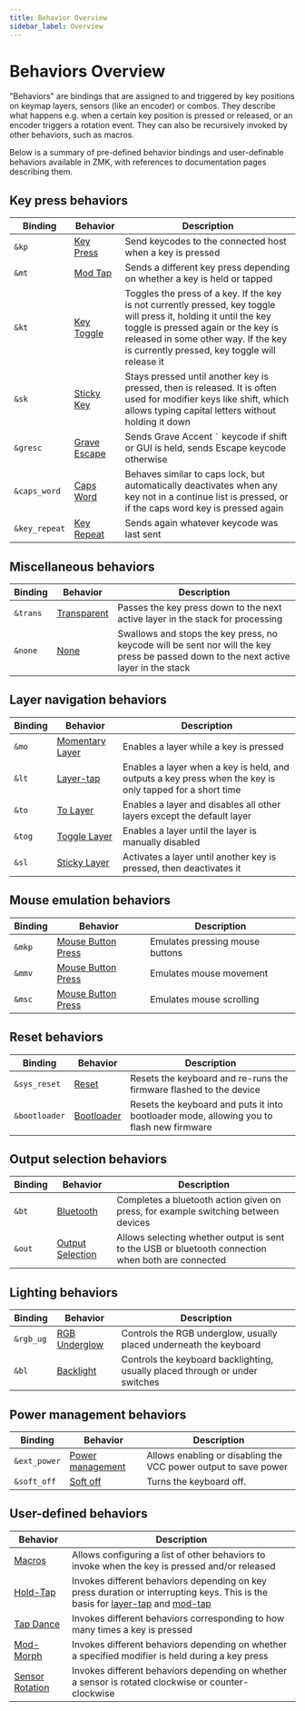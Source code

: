 ```yaml
---
title: Behavior Overview
sidebar_label: Overview
---
```


# Behaviors Overview

"Behaviors" are bindings that are assigned to and triggered by key positions on keymap layers, sensors (like an encoder) or combos. They describe what happens e.g. when a certain key position is pressed or released, or an encoder triggers a rotation event. They can also be recursively invoked by other behaviors, such as macros.

Below is a summary of pre-defined behavior bindings and user-definable behaviors available in ZMK, with references to documentation pages describing them.

## Key press behaviors

| Binding       | Behavior                                      | Description                                                                                                                                                                                                                                       |
| ------------- | --------------------------------------------- | ------------------------------------------------------------------------------------------------------------------------------------------------------------------------------------------------------------------------------------------------- |
| `&kp`         | [Key Press](key-press.md)                     | Send keycodes to the connected host when a key is pressed                                                                                                                                                                                         |
| `&mt`         | [Mod Tap](mod-tap.md)                         | Sends a different key press depending on whether a key is held or tapped                                                                                                                                                                          |
| `&kt`         | [Key Toggle](key-toggle.md)                   | Toggles the press of a key. If the key is not currently pressed, key toggle will press it, holding it until the key toggle is pressed again or the key is released in some other way. If the key is currently pressed, key toggle will release it |
| `&sk`         | [Sticky Key](sticky-key.md)                   | Stays pressed until another key is pressed, then is released. It is often used for modifier keys like shift, which allows typing capital letters without holding it down                                                                          |
| `&gresc`      | [Grave Escape](mod-morph.md#behavior-binding) | Sends Grave Accent `` ` `` keycode if shift or GUI is held, sends Escape keycode otherwise                                                                                                                                                        |
| `&caps_word`  | [Caps Word](caps-word.md)                     | Behaves similar to caps lock, but automatically deactivates when any key not in a continue list is pressed, or if the caps word key is pressed again                                                                                              |
| `&key_repeat` | [Key Repeat](key-repeat.md)                   | Sends again whatever keycode was last sent                                                                                                                                                                                                        |

## Miscellaneous behaviors

| Binding  | Behavior                           | Description                                                                                                                           |
| -------- | ---------------------------------- | ------------------------------------------------------------------------------------------------------------------------------------- |
| `&trans` | [Transparent](misc.md#transparent) | Passes the key press down to the next active layer in the stack for processing                                                        |
| `&none`  | [None](misc.md#none)               | Swallows and stops the key press, no keycode will be sent nor will the key press be passed down to the next active layer in the stack |

## Layer navigation behaviors

| Binding | Behavior                                     | Description                                                                                              |
| ------- | -------------------------------------------- | -------------------------------------------------------------------------------------------------------- |
| `&mo`   | [Momentary Layer](layers.md#momentary-layer) | Enables a layer while a key is pressed                                                                   |
| `&lt`   | [Layer-tap](layers.md#layer-tap)             | Enables a layer when a key is held, and outputs a key press when the key is only tapped for a short time |
| `&to`   | [To Layer](layers.md#to-layer)               | Enables a layer and disables all other layers except the default layer                                   |
| `&tog`  | [Toggle Layer](layers.md#toggle-layer)       | Enables a layer until the layer is manually disabled                                                     |
| `&sl`   | [Sticky Layer](sticky-layer.md)              | Activates a layer until another key is pressed, then deactivates it                                      |

## Mouse emulation behaviors

| Binding | Behavior                                                    | Description                     |
| ------- | ----------------------------------------------------------- | ------------------------------- |
| `&mkp`  | [Mouse Button Press](mouse-emulation.md#mouse-button-press) | Emulates pressing mouse buttons |
| `&mmv`  | [Mouse Button Press](mouse-emulation.md#mouse-move)         | Emulates mouse movement         |
| `&msc`  | [Mouse Button Press](mouse-emulation.md#mouse-scroll)       | Emulates mouse scrolling        |

## Reset behaviors

| Binding       | Behavior                          | Description                                                                              |
| ------------- | --------------------------------- | ---------------------------------------------------------------------------------------- |
| `&sys_reset`  | [Reset](reset.md#reset)           | Resets the keyboard and re-runs the firmware flashed to the device                       |
| `&bootloader` | [Bootloader](reset.md#bootloader) | Resets the keyboard and puts it into bootloader mode, allowing you to flash new firmware |

## Output selection behaviors

| Binding | Behavior                                                 | Description                                                                                        |
| ------- | -------------------------------------------------------- | -------------------------------------------------------------------------------------------------- |
| `&bt`   | [Bluetooth](bluetooth.md#bluetooth-behavior)             | Completes a bluetooth action given on press, for example switching between devices                 |
| `&out`  | [Output Selection](outputs.md#output-selection-behavior) | Allows selecting whether output is sent to the USB or bluetooth connection when both are connected |

## Lighting behaviors

| Binding   | Behavior                                       | Description                                                                  |
| --------- | ---------------------------------------------- | ---------------------------------------------------------------------------- |
| `&rgb_ug` | [RGB Underglow](underglow.md#behavior-binding) | Controls the RGB underglow, usually placed underneath the keyboard           |
| `&bl`     | [Backlight](backlight.md#behavior-binding)     | Controls the keyboard backlighting, usually placed through or under switches |

## Power management behaviors

| Binding      | Behavior                                      | Description                                                     |
| ------------ | --------------------------------------------- | --------------------------------------------------------------- |
| `&ext_power` | [Power management](power.md#behavior-binding) | Allows enabling or disabling the VCC power output to save power |
| `&soft_off`  | [Soft off](soft-off.md#behavior-binding)      | Turns the keyboard off.                                         |

## User-defined behaviors

| Behavior                            | Description                                                                                                                                                        |
| ----------------------------------- | ------------------------------------------------------------------------------------------------------------------------------------------------------------------ |
| [Macros](macros.md)                 | Allows configuring a list of other behaviors to invoke when the key is pressed and/or released                                                                     |
| [Hold-Tap](hold-tap.mdx)            | Invokes different behaviors depending on key press duration or interrupting keys. This is the basis for [layer-tap](layers.md#layer-tap) and [mod-tap](mod-tap.md) |
| [Tap Dance](tap-dance.mdx)          | Invokes different behaviors corresponding to how many times a key is pressed                                                                                       |
| [Mod-Morph](mod-morph.md)           | Invokes different behaviors depending on whether a specified modifier is held during a key press                                                                   |
| [Sensor Rotation](sensor-rotate.md) | Invokes different behaviors depending on whether a sensor is rotated clockwise or counter-clockwise                                                                |
